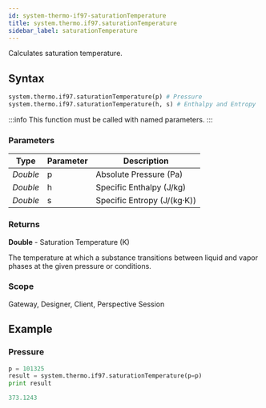 ```yaml
---
id: system-thermo-if97-saturationTemperature
title: system.thermo.if97.saturationTemperature
sidebar_label: saturationTemperature
---
```


Calculates saturation temperature.

## Syntax

```python
system.thermo.if97.saturationTemperature(p) # Pressure
system.thermo.if97.saturationTemperature(h, s) # Enthalpy and Entropy
```

:::info
This function must be called with named parameters.
:::

### Parameters

<APITable>

| Type     | Parameter | Description                     |
| -------- | --------- | ------------------------------- |
| _Double_ | p         | Absolute Pressure (Pa)          |
| _Double_ | h         | Specific Enthalpy (J/kg)        |
| _Double_ | s         | Specific Entropy (J/(kg·K))     |

</APITable>

### Returns
__Double__ - Saturation Temperature (K)

The temperature at which a substance transitions between liquid and vapor phases at the given pressure or conditions.

### Scope
Gateway, Designer, Client, Perspective Session

## Example

### Pressure
```python
p = 101325
result = system.thermo.if97.saturationTemperature(p=p)
print result
```

```python title="Result"
373.1243
```